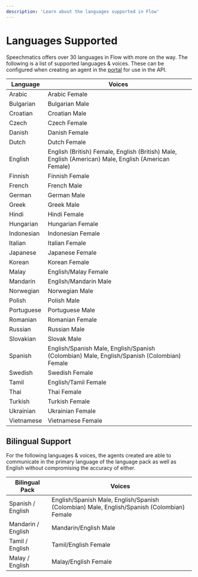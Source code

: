 ```yaml
---
description: 'Learn about the languages supported in Flow'
---
```


# Languages Supported

Speechmatics offers over 30 languages in Flow with more on the way. The following is a list of supported languages & voices. These can be configured when creating an agent in the [portal](https://portal.speechmatics.com/) for use in the API.

| Language                     | Voices                   |
| ---------------------------- | ------------------------------- |
| Arabic                       | Arabic Female                              |
| Bulgarian                    | Bulgarian Male                              |
| Croatian                     | Croatian Male                              |
| Czech                        | Czech Female                              |
| Danish                       | Danish Female                              |
| Dutch                        | Dutch Female                              |
| English                      | English (British) Female, English (British) Male, English (American) Male, English (American Female)                              |
| Finnish                      | Finnish Female                              |
| French                       | French Male                              |
| German                       | German Male                              |
| Greek                        | Greek Male                              |
| Hindi                        | Hindi Female                              |
| Hungarian                    | Hungarian Female                              |
| Indonesian                   | Indonesian Female                              |
| Italian                      | Italian Female                              |
| Japanese                     | Japanese Female                              |
| Korean                       | Korean Female                              |
| Malay                        | English/Malay Female                            |
| Mandarin                     | English/Mandarin Male                             |
| Norwegian                    | Norwegian Male                              |
| Polish                       | Polish Male                              |
| Portuguese                   | Portuguese Male                              |
| Romanian                     | Romanian Female                              |
| Russian                      | Russian Male                              |
| Slovakian                    | Slovak Male                              |
| Spanish                      | English/Spanish Male, English/Spanish (Colombian) Male, English/Spanish (Colombian) Female                              |
| Swedish                      | Swedish Female                              |
| Tamil                        | English/Tamil Female                              |
| Thai                         | Thai Female                              |
| Turkish                      | Turkish Female                              |
| Ukrainian                    | Ukrainian Female                              |
| Vietnamese                   | Vietnamese Female                              |

## Bilingual Support

For the following languages & voices, the agents created are able to communicate in the primary language of the language pack as well as English without compromising the accuracy of either.

| Bilingual Pack                     | Voices                   |
| ---------------------------- | ------------------------------- |
| Spanish / English                       | English/Spanish Male, English/Spanish (Colombian) Male, English/Spanish (Colombian) Female                             |
| Mandarin / English                    | Mandarin/English Male                              |
| Tamil / English                     | Tamil/English Female                              |
| Malay / English                        | Malay/English Female                              |